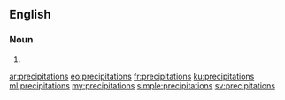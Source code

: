 ==English==

===Noun===
{{head|en|noun plural form}}

# {{plural of|precipitation|lang=en}}

[[ar:precipitations]]
[[eo:precipitations]]
[[fr:precipitations]]
[[ku:precipitations]]
[[ml:precipitations]]
[[my:precipitations]]
[[simple:precipitations]]
[[sv:precipitations]]